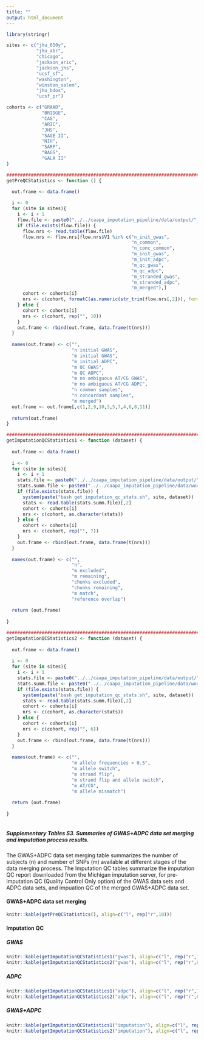 ```yaml
---
title: ""
output: html_document
---
```


```r
library(stringr)

sites <- c("jhu_650y",
           "jhu_abr",
           "chicago",
           "jackson_aric",
           "jackson_jhs",
           "ucsf_sf",
           "washington", 
           "winston_salem",
           "jhu_bdos",
           "ucsf_pr")

cohorts <- c("GRAAD", 
             "BRIDGE",
             "CAG",
             "ARIC",
             "JHS",
             "SAGE II",
             "NIH",
             "SARP",
             "BAGS",
             "GALA II"
)

###############################################################################
getPreQCStatistics <- function () {

  out.frame <- data.frame()
  
  i <- 0
  for (site in sites){
    i <- i + 1
    flow.file <- paste0("../../caapa_imputation_pipeline/data/output/", site, "/flow/flow_nrs.txt")
    if (file.exists(flow.file)) {
      flow.nrs <- read.table(flow.file)
      flow.nrs <- flow.nrs[flow.nrs$V1 %in% c("n_init_gwas",
                                              "n_common",
                                              "n_conc_common",
                                              "m_init_gwas",
                                              "m_init_adpc",
                                              "m_qc_gwas",
                                              "m_qc_adpc",
                                              "m_stranded_gwas",
                                              "m_stranded_adpc",
                                              "m_merged"),]
      cohort <- cohorts[i]
      nrs <- c(cohort, formatC(as.numeric(str_trim(flow.nrs[,2])), format="d", big.mark=","))
    } else {
      cohort <- cohorts[i]
      nrs <- c(cohort, rep("", 10))
    }
    out.frame <- rbind(out.frame, data.frame(t(nrs)))
  }
  
  names(out.frame) <- c("",
                        "n initial GWAS",
                        "m initial GWAS",
                        "m initial ADPC",
                        "m QC GWAS",
                        "m QC ADPC",
                        "m no ambiguous AT/CG GWAS",
                        "m no ambiguous AT/CG ADPC",
                        "n common samples",
                        "n concordant samples",
                        "m merged")
  out.frame <- out.frame[,c(1,2,9,10,3,5,7,4,6,8,11)]
  
  return(out.frame)
}

###############################################################################
getImputationQCStatistics1 <- function (dataset) {
  
  out.frame <- data.frame()
  
  i <- 0
  for (site in sites){
    i <- i + 1
    stats.file <- paste0("../../caapa_imputation_pipeline/data/output/", site, "/statistics/", dataset, ".pdf")
    stats.summ.file <- paste0("../../caapa_imputation_pipeline/data/working/", site, "/", dataset, "_imputation_statistics_1.txt")
    if (file.exists(stats.file)) {
      system(paste("bash get_imputation_qc_stats.sh", site, dataset))
      stats <- read.table(stats.summ.file)[,2]
      cohort <- cohorts[i]
      nrs <- c(cohort, as.character(stats))
    } else {
      cohort <- cohorts[i]
      nrs <- c(cohort, rep("", 7))
    }
    out.frame <- rbind(out.frame, data.frame(t(nrs)))
  }
  
  names(out.frame) <- c("",
                        "n",
                        "m excluded",
                        "m remaining",
                        "chunks excluded",
                        "chunks remaining",
                        "m match",
                        "reference overlap")
  
  return (out.frame)
  
}

###############################################################################
getImputationQCStatistics2 <- function (dataset) {
  
  out.frame <- data.frame()
  
  i <- 0
  for (site in sites){
    i <- i + 1
    stats.file <- paste0("../../caapa_imputation_pipeline/data/output/", site, "/statistics/", dataset, ".pdf")
    stats.summ.file <- paste0("../../caapa_imputation_pipeline/data/working/", site, "/", dataset, "_imputation_statistics_2.txt")
    if (file.exists(stats.file)) {
      system(paste("bash get_imputation_qc_stats.sh", site, dataset))
      stats <- read.table(stats.summ.file)[,2]
      cohort <- cohorts[i]
      nrs <- c(cohort, as.character(stats))
    } else {
      cohort <- cohorts[i]
      nrs <- c(cohort, rep("", 6))
    }
    out.frame <- rbind(out.frame, data.frame(t(nrs)))
  }
  
  names(out.frame) <- c("",
                        "m allele frequencies > 0.5",
                        "m allele switch",
                        "m strand flip",
                        "m strand flip and allele switch",
                        "m AT/CG",
                        "m allele mismatch")
  
  return (out.frame)
  
}
 
```

##### Supplementary Tables S3. Summaries of GWAS+ADPC data set merging and imputation process results.

The GWAS+ADPC data set merging table summarizes the number of subjects (n) and number of SNPs (m) available at
different stages of the data merging process.
The Imputation QC tables summarize the imputation QC report downloaded from the Michigan imputation server, 
for pre-imputation QC (Quality Control Only option) of the GWAS data sets and ADPC data sets, and 
impuation QC of the merged GWAS+ADPC data set.

#### GWAS+ADPC data set merging

```r
knitr::kable(getPreQCStatistics(), align=c("l", rep("r",10)))
```

#### Imputation QC

##### GWAS

```r
knitr::kable(getImputationQCStatistics1("gwas"), align=c("l", rep("r",7)))
knitr::kable(getImputationQCStatistics2("gwas"), align=c("l", rep("r",6)))
```

##### ADPC

```r
knitr::kable(getImputationQCStatistics1("adpc"), align=c("l", rep("r",7)))
knitr::kable(getImputationQCStatistics2("adpc"), align=c("l", rep("r",6)))
```

##### GWAS+ADPC

```r
knitr::kable(getImputationQCStatistics1("imputation"), align=c("l", rep("r",7)))
knitr::kable(getImputationQCStatistics2("imputation"), align=c("l", rep("r",6)))
```
